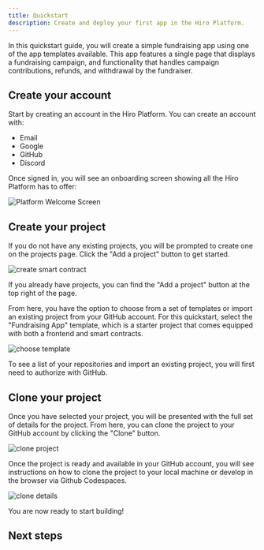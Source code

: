 ```yaml
---
title: Quickstart
description: Create and deploy your first app in the Hiro Platform.
---
```



In this quickstart guide, you will create a simple fundraising app using one of the app templates available. This app features a single page that displays a fundraising campaign, and functionality that handles campaign contributions, refunds, and withdrawal by the fundraiser.

## Create your account

Start by creating an account in the Hiro Platform. You can create an account with:

- Email
- Google
- GitHub
- Discord

Once signed in, you will see an onboarding screen showing all the Hiro Platform has to offer:

![Platform Welcome Screen](./images/quickstart/welcome-v2.png)

## Create your project

If you do not have any existing projects, you will be prompted to create one on the projects page. Click the "Add a project" button to get started.

![create smart contract](./images/quickstart/project-contract-v2.png)

<Callout type="info">
If you already have projects, you can find the "Add a project" button at the top right of the page.
</Callout>

From here, you have the option to choose from a set of templates or import an existing project from your GitHub account. For this quickstart, select the "Fundraising App" template, which is a starter project that comes equipped with both a frontend and smart contracts.

![choose template](./images/quickstart/choose-template-v2.png)

<Callout type="info">
To see a list of your repositories and import an existing project, you will first need to authorize with GitHub.
</Callout>

## Clone your project

Once you have selected your project, you will be presented with the full set of details for the project. From here, you can clone the project to your GitHub account by clicking the "Clone" button.

![clone project](./images/quickstart/clone-project-v2.png)

Once the project is ready and available in your GitHub account, you will see instructions on how to clone the project to your local machine or develop in the browser via Github Codespaces.

![clone details](./images/quickstart/clone-details-v2.png)

You are now ready to start building!

## Next steps

<Cards>
  <Card
    href="/stacks/platform/guides/deploy-contracts"
    title="Deploy contracts"
    description="Learn how to deploy your contracts to testnet and mainnet using deployment plans in the Hiro Platform."
  />
  <Card
    href="/stacks/platform/guides/devnet"
    title="Running Devnet"
    description="Learn how to use devnet, a private blockchain environment, to test and interact with your app."
  />
  <Card
    href="/stacks/platform/guides/create-chainhooks"
    title="Create and manage Chainhooks"
    description="Learn how to create custom event streams for Stacks or Bitcoin with Chainhook on the Platform."
  />
</Cards>

